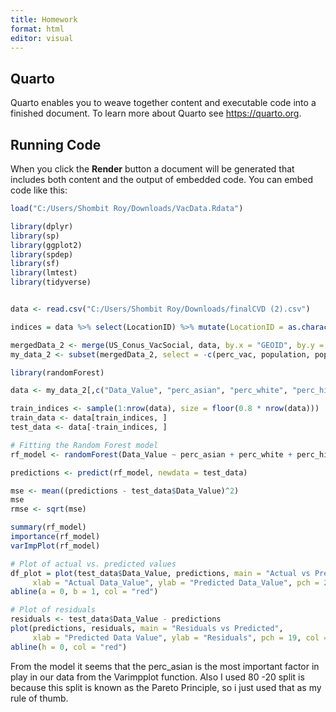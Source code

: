 ---
title: Homework
format: html
editor: visual
---

## Quarto

Quarto enables you to weave together content and executable code into a finished document. To learn more about Quarto see <https://quarto.org>.

## Running Code

When you click the **Render** button a document will be generated that includes both content and the output of embedded code. You can embed code like this:

```{r}
load("C:/Users/Shombit Roy/Downloads/VacData.Rdata")

library(dplyr)
library(sp)
library(ggplot2)
library(spdep)
library(sf)
library(lmtest)
library(tidyverse)


data <- read.csv("C:/Users/Shombit Roy/Downloads/finalCVD (2).csv")

indices = data %>% select(LocationID) %>% mutate(LocationID = as.character(LocationID)) %>% mutate(Digits = str_length(LocationID)) %>% select(Digits) %>% `==`(4) %>% which()

mergedData_2 <- merge(US_Conus_VacSocial, data, by.x = "GEOID", by.y = "LocationID") 
my_data_2 <- subset(mergedData_2, select = -c(perc_vac, population, population.persqkm, median_householdincome, perc_HealthInsurance, LocationAbbr, LocationDesc, Class, Stratification1, Year, Data_Value_Unit))

library(randomForest)

data <- my_data_2[,c("Data_Value", "perc_asian", "perc_white", "perc_hispanic", "perc_africanamerican")]

train_indices <- sample(1:nrow(data), size = floor(0.8 * nrow(data)))
train_data <- data[train_indices, ]
test_data <- data[-train_indices, ]

# Fitting the Random Forest model
rf_model <- randomForest(Data_Value ~ perc_asian + perc_white + perc_hispanic + perc_africanamerican, data = train_data, ntree = 10)

predictions <- predict(rf_model, newdata = test_data)

mse <- mean((predictions - test_data$Data_Value)^2)
mse
rmse <- sqrt(mse)

summary(rf_model)
importance(rf_model)
varImpPlot(rf_model)

# Plot of actual vs. predicted values
df_plot = plot(test_data$Data_Value, predictions, main = "Actual vs Predicted Data_Value",
     xlab = "Actual Data_Value", ylab = "Predicted Data_Value", pch = 20)
abline(a = 0, b = 1, col = "red") 

# Plot of residuals
residuals <- test_data$Data_Value - predictions
plot(predictions, residuals, main = "Residuals vs Predicted",
     xlab = "Predicted Data Value", ylab = "Residuals", pch = 19, col = 'blue')
abline(h = 0, col = "red")
```

From the model it seems that the perc_asian is the most important factor in play in our data from the Varimpplot function. Also I used 80 -20 split is because this split is known as the Pareto Principle, so i just used that as my rule of thumb.
